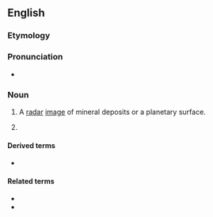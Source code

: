 ==English==

===Etymology===
{{suffix|en|radar|gram}}

===Pronunciation===
* {{IPA|en|/ˈɹeɪdɑɹɡɹæm/}}

===Noun===
{{en-noun}}

# {{lb|en|planetology|geology}} A [[radar]] [[image]] of mineral deposits or a planetary surface.
# {{synonym of|en|radar chart}}

====Derived terms====
* {{l|en|radargrammetry}}

====Related terms====
* {{l|en|photogram}}
* {{l|en|sonogram}}